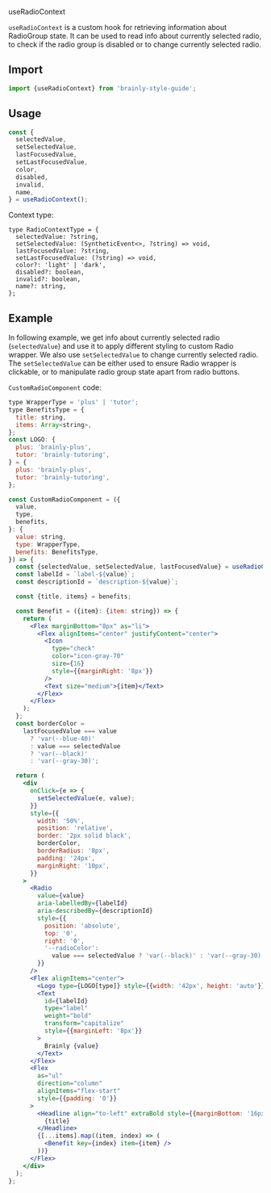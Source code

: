 
<Meta title="Hooks/useRadioContext" />

<PageHeader type="utility">useRadioContext</PageHeader>

`useRadioContext` is a custom hook for retrieving information about RadioGroup state. It can be used to read info about currently selected radio, to check if the radio group is disabled or to change currently selected radio.

## Import

```jsx
import {useRadioContext} from 'brainly-style-guide';
```

## Usage

```jsx
const {
  selectedValue,
  setSelectedValue,
  lastFocusedValue,
  setLastFocusedValue,
  color,
  disabled,
  invalid,
  name,
} = useRadioContext();
```

Context type:

```tsx
type RadioContextType = {
  selectedValue: ?string,
  setSelectedValue: (SyntheticEvent<>, ?string) => void,
  lastFocusedValue: ?string,
  setLastFocusedValue: (?string) => void,
  color?: 'light' | 'dark',
  disabled?: boolean,
  invalid?: boolean,
  name?: string,
};
```

## Example

In following example, we get info about currently selected radio (`selectedValue`) and use it to apply different styling to custom Radio wrapper. We also use `setSelectedValue` to change currently selected radio. The `setSelectedValue` can be either used to ensure Radio wrapper is clickable, or to manipulate radio group state apart from radio buttons.

<Canvas>
  <RadioGroup
    name="myradiogroup"
    value="plus"
    direction="row"
    style={{width: '100%'}}
  >
    <CustomRadioComponent
      value="plus"
      type="plus"
      benefits={{
        title: 'Learn at your own pace',
        items: [
          'Millions of expert-verified answers, without ads',
          'Textbook solutions written by experts',
          'Full access to instant math solver',
        ],
      }}
    />
    <CustomRadioComponent
      value="tutor"
      type="tutor"
      benefits={{
        title: 'Get instant, verified answers from pros',
        items: [
          'Instant answers for math & science from pros',
          'Saved verified answers that you can review later',
        ],
      }}
    />
  </RadioGroup>
</Canvas>

`CustomRadioComponent` code:

```jsx
type WrapperType = 'plus' | 'tutor';
type BenefitsType = {
  title: string,
  items: Array<string>,
};
const LOGO: {
  plus: 'brainly-plus',
  tutor: 'brainly-tutoring',
} = {
  plus: 'brainly-plus',
  tutor: 'brainly-tutoring',
};

const CustomRadioComponent = ({
  value,
  type,
  benefits,
}: {
  value: string,
  type: WrapperType,
  benefits: BenefitsType,
}) => {
  const {selectedValue, setSelectedValue, lastFocusedValue} = useRadioContext();
  const labelId = `label-${value}`;
  const descriptionId = `description-${value}`;

  const {title, items} = benefits;

  const Benefit = ({item}: {item: string}) => {
    return (
      <Flex marginBottom="8px" as="li">
        <Flex alignItems="center" justifyContent="center">
          <Icon
            type="check"
            color="icon-gray-70"
            size={16}
            style={{marginRight: '8px'}}
          />
          <Text size="medium">{item}</Text>
        </Flex>
      </Flex>
    );
  };
  const borderColor =
    lastFocusedValue === value
      ? 'var(--blue-40)'
      : value === selectedValue
      ? 'var(--black)'
      : 'var(--gray-30)';

  return (
    <div
      onClick={e => {
        setSelectedValue(e, value);
      }}
      style={{
        width: '50%',
        position: 'relative',
        border: '2px solid black',
        borderColor,
        borderRadius: '8px',
        padding: '24px',
        marginRight: '10px',
      }}
    >
      <Radio
        value={value}
        aria-labelledBy={labelId}
        aria-describedBy={descriptionId}
        style={{
          position: 'absolute',
          top: '0',
          right: '0',
          '--radioColor':
            value === selectedValue ? 'var(--black)' : 'var(--gray-30)',
        }}
      />
      <Flex alignItems="center">
        <Logo type={LOGO[type]} style={{width: '42px', height: 'auto'}} />
        <Text
          id={labelId}
          type="label"
          weight="bold"
          transform="capitalize"
          style={{marginLeft: '8px'}}
        >
          Brainly {value}
        </Text>
      </Flex>
      <Flex
        as="ul"
        direction="column"
        alignItems="flex-start"
        style={{padding: '0'}}
      >
        <Headline align="to-left" extraBold style={{marginBottom: '16px'}}>
          {title}
        </Headline>
        {[...items].map((item, index) => (
          <Benefit key={index} item={item} />
        ))}
      </Flex>
    </div>
  );
};
```
